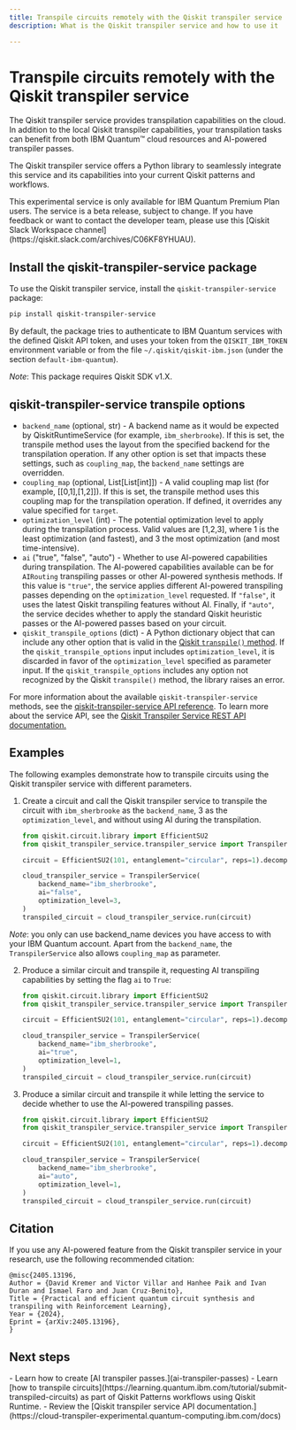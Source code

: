 ```yaml
---
title: Transpile circuits remotely with the Qiskit transpiler service
description: What is the Qiskit transpiler service and how to use it

---
```

# Transpile circuits remotely with the Qiskit transpiler service

The Qiskit transpiler service provides transpilation capabilities on the cloud. In addition to the local Qiskit transpiler capabilities, your transpilation tasks can benefit from both IBM Quantum&trade; cloud resources and AI-powered transpiler passes.

The Qiskit transpiler service offers a Python library to seamlessly integrate this service and its capabilities into your current Qiskit patterns and workflows.

<Admonition type="note">
    This experimental service is only available for IBM Quantum Premium Plan users.
    The service is a beta release, subject to change.
    If you have feedback or want to contact the developer team, please use this [Qiskit Slack Workspace channel](https://qiskit.slack.com/archives/C06KF8YHUAU).
</Admonition>

<span id="install-transpiler-service"></span>
## Install the qiskit-transpiler-service package

To use the Qiskit transpiler service, install the `qiskit-transpiler-service` package:

```sh
pip install qiskit-transpiler-service
```

By default, the package tries to authenticate to IBM Quantum services with the defined Qiskit API token, and uses your token from the `QISKIT_IBM_TOKEN` environment variable or from the file `~/.qiskit/qiskit-ibm.json` (under the section `default-ibm-quantum`).

*Note*: This package requires Qiskit SDK v1.X.

## qiskit-transpiler-service transpile options

- `backend_name` (optional, str) - A backend name as it would be expected by QiskitRuntimeService (for example, `ibm_sherbrooke`). If this is set, the transpile method uses the layout from the specified backend for the transpilation operation. If any other option is set that impacts these settings, such as `coupling_map`, the `backend_name` settings are overridden.
- `coupling_map` (optional, List[List[int]]) - A valid coupling map list (for example, [[0,1],[1,2]]). If this is set, the transpile method uses this coupling map for the transpilation operation. If defined, it overrides any value specified for `target`.
- `optimization_level` (int) - The potential optimization level to apply during the transpilation process. Valid values are [1,2,3], where 1 is the least optimization (and fastest), and 3 the most optimization (and most time-intensive).
- `ai` ("true", "false", "auto") - Whether to use AI-powered capabilities during transpilation. The AI-powered capabilities available can be for `AIRouting` transpiling passes or other AI-powered synthesis methods. If this value is `"true"`, the service applies different AI-powered transpiling passes depending on the `optimization_level` requested. If  `"false"`, it uses the latest Qiskit transpiling features without AI. Finally, if `"auto"`, the service decides whether to apply the standard Qiskit heuristic passes or the AI-powered passes based on your circuit.
- `qiskit_transpile_options` (dict) - A Python dictionary object that can include any other option that is valid in the [Qiskit `transpile()` method](defaults-and-configuration-options). If the `qiskit_transpile_options` input includes `optimization_level`, it is discarded in favor of the `optimization_level` specified as parameter input. If the `qiskit_transpile_options` includes any option not recognized by the Qiskit `transpile()` method, the library raises an error.

For more information about the available `qiskit-transpiler-service` methods, see the [qiskit-transpiler-service API reference](/api/qiskit-transpiler-service). To learn more about the service API, see the [Qiskit Transpiler Service REST API documentation.](/api/qiskit-transpiler-service-rest)

## Examples

The following examples demonstrate how to transpile circuits using the Qiskit transpiler service with different parameters.

1. Create a circuit and call the Qiskit transpiler service to transpile the circuit with `ibm_sherbrooke` as the `backend_name`, 3 as the `optimization_level`, and without using AI during the transpilation.

    ```python
    from qiskit.circuit.library import EfficientSU2
    from qiskit_transpiler_service.transpiler_service import TranspilerService

    circuit = EfficientSU2(101, entanglement="circular", reps=1).decompose()

    cloud_transpiler_service = TranspilerService(
        backend_name="ibm_sherbrooke",
        ai="false",
        optimization_level=3,
    )
    transpiled_circuit = cloud_transpiler_service.run(circuit)
    ```
*Note*: you only can use backend_name devices you have access to with your IBM Quantum account. Apart from the `backend_name`, the `TranspilerService` also allows `coupling_map` as parameter.

2. Produce a similar circuit and transpile it, requesting AI transpiling capabilities by setting the flag `ai` to `True`:

    ```python
    from qiskit.circuit.library import EfficientSU2
    from qiskit_transpiler_service.transpiler_service import TranspilerService

    circuit = EfficientSU2(101, entanglement="circular", reps=1).decompose()

    cloud_transpiler_service = TranspilerService(
        backend_name="ibm_sherbrooke",
        ai="true",
        optimization_level=1,
    )
    transpiled_circuit = cloud_transpiler_service.run(circuit)
    ```

3. Produce a similar circuit and transpile it while letting the service to decide whether to use the AI-powered transpiling passes.


    ```python
    from qiskit.circuit.library import EfficientSU2
    from qiskit_transpiler_service.transpiler_service import TranspilerService

    circuit = EfficientSU2(101, entanglement="circular", reps=1).decompose()

    cloud_transpiler_service = TranspilerService(
        backend_name="ibm_sherbrooke",
        ai="auto",
        optimization_level=1,
    )
    transpiled_circuit = cloud_transpiler_service.run(circuit)
    ```

## Citation

If you use any AI-powered feature from the Qiskit transpiler service in your research, use the following recommended citation:

```
@misc{2405.13196,
Author = {David Kremer and Victor Villar and Hanhee Paik and Ivan Duran and Ismael Faro and Juan Cruz-Benito},
Title = {Practical and efficient quantum circuit synthesis and transpiling with Reinforcement Learning},
Year = {2024},
Eprint = {arXiv:2405.13196},
}
```

## Next steps

<Admonition type="tip" title="Recommendations">
    - Learn how to create [AI transpiler passes.](ai-transpiler-passes)
    - Learn [how to transpile circuits](https://learning.quantum.ibm.com/tutorial/submit-transpiled-circuits) as part of Qiskit Patterns workflows using Qiskit Runtime.
    - Review the [Qiskit transpiler service API documentation.](https://cloud-transpiler-experimental.quantum-computing.ibm.com/docs)
</Admonition>
